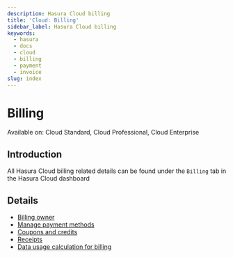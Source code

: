 ```yaml
---
description: Hasura Cloud billing
title: 'Cloud: Billing'
sidebar_label: Hasura Cloud billing
keywords:
  - hasura
  - docs
  - cloud
  - billing
  - payment
  - invoice
slug: index
---
```



# Billing

<div className="badge badge--primary heading-badge">
  Available on: Cloud Standard, Cloud Professional, Cloud Enterprise
</div>

## Introduction

All Hasura Cloud billing related details can be found under the `Billing` tab in the Hasura Cloud dashboard

<Thumbnail src="/img/account-management/billing/billing.png" alt="Billing" />

## Details

- [Billing owner](/hasura-cloud/account-management/billing/billing-owner.mdx)
- [Manage payment methods](/hasura-cloud/account-management/billing/payment-methods.mdx)
- [Coupons and credits](/hasura-cloud/account-management/billing/credits.mdx)
- [Receipts](/hasura-cloud/account-management/billing/receipts.mdx)
- [Data usage calculation for billing](/hasura-cloud/account-management/billing/billing-data-calculation.mdx)
